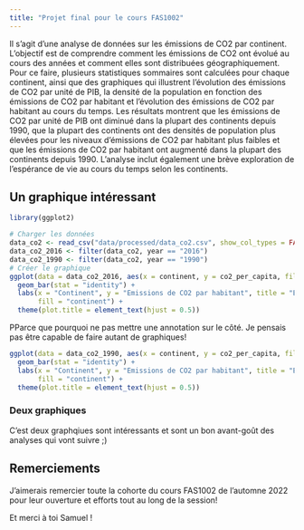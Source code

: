 ```yaml
---
title: "Projet final pour le cours FAS1002"
---
```


Il s'agit d'une analyse de données sur les émissions de CO2 par continent. L'objectif est de comprendre comment les émissions de CO2 ont évolué au cours des années et comment elles sont distribuées géographiquement. Pour ce faire, plusieurs statistiques sommaires sont calculées pour chaque continent, ainsi que des graphiques qui illustrent l'évolution des émissions de CO2 par unité de PIB, la densité de la population en fonction des émissions de CO2 par habitant et l'évolution des émissions de CO2 par habitant au cours du temps. Les résultats montrent que les émissions de CO2 par unité de PIB ont diminué dans la plupart des continents depuis 1990, que la plupart des continents ont des densités de population plus élevées pour les niveaux d'émissions de CO2 par habitant plus faibles et que les émissions de CO2 par habitant ont augmenté dans la plupart des continents depuis 1990. L'analyse inclut également une brève exploration de l'espérance de vie au cours du temps selon les continents.

## Un graphique intéressant

```r
library(ggplot2)

# Charger les données
data_co2 <- read_csv("data/processed/data_co2.csv", show_col_types = FALSE)
data_co2_2016 <- filter(data_co2, year == "2016")
data_co2_1990 <- filter(data_co2, year == "1990")
# Créer le graphique
ggplot(data = data_co2_2016, aes(x = continent, y = co2_per_capita, fill = continent)) +
  geom_bar(stat = "identity") +
  labs(x = "Continent", y = "Emissions de CO2 par habitant", title = "Émissions de CO2 par habitant pour chaque continent en 2016",
       fill = "continent") +
  theme(plot.title = element_text(hjust = 0.5))
```

PParce que pourquoi ne pas mettre une annotation sur le côté. Je pensais pas être capable de faire autant de graphiques!</aside>

```r
ggplot(data = data_co2_1990, aes(x = continent, y = co2_per_capita, fill = continent)) +
  geom_bar(stat = "identity") +
  labs(x = "Continent", y = "Emissions de CO2 par habitant", title = "Émissions de CO2 par habitant pour chaque continent en 1990",
       fill = "continent") +
  theme(plot.title = element_text(hjust = 0.5))
```

### Deux graphiques

C'est deux graphqiues sont intéressants et sont un bon avant-goût des analyses qui vont suivre ;)

## Remerciements {.appendix}

J'aimerais remercier toute la cohorte du cours FAS1002 de l'automne 2022 pour leur ouverture et efforts tout au long de la session!

Et merci à toi Samuel !
